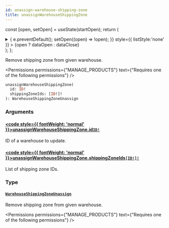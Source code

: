 ```yaml
---
id: unassign-warehouse-shipping-zone
title: unassignWarehouseShippingZone
---
```






const [open, setOpen] = useState(startOpen);
return (
<details {...(open ? { open: true } : {})} className="details" style={{ border:'none', boxShadow:'none', background:'var(--ifm-background-color)' }}>
<summary
onClick={(e) => {
e.preventDefault();
setOpen((open) => !open);
}}
style={{ listStyle:'none' }} >
{open ? dataOpen : dataClose}
</summary>
{open && children}
</details>
);
};

Remove shipping zone from given warehouse.


<Permissions permissions={"MANAGE_PRODUCTS"} text={"Requires one of the following permissions"} />


```graphql
unassignWarehouseShippingZone(
  id: ID!
  shippingZoneIds: [ID!]!
): WarehouseShippingZoneUnassign
```

### Arguments

#### [<code style={{ fontWeight: 'normal' }}>unassignWarehouseShippingZone.<b>id</b></code>](#)<Bullet />[`ID!`](../../../api-reference/miscellaneous/scalars/id.mdx) <Badge class="badge badge--secondary" text="non-null"/> <Badge class="badge badge--secondary" text="scalar"/> <Badge class="badge badge--secondary" text="miscellaneous"/>

ID of a warehouse to update.

#### [<code style={{ fontWeight: 'normal' }}>unassignWarehouseShippingZone.<b>shippingZoneIds</b></code>](#)<Bullet />[`[ID!]!`](../../../api-reference/miscellaneous/scalars/id.mdx) <Badge class="badge badge--secondary" text="non-null"/> <Badge class="badge badge--secondary" text="scalar"/> <Badge class="badge badge--secondary" text="miscellaneous"/>

List of shipping zone IDs.

### Type

#### [`WarehouseShippingZoneUnassign`](../../../api-reference/products/objects/warehouse-shipping-zone-unassign.mdx) <Badge class="badge badge--secondary" text="object"/> <Badge class="badge badge--secondary" text="products"/>

Remove shipping zone from given warehouse.


<Permissions permissions={"MANAGE_PRODUCTS"} text={"Requires one of the following permissions"} />


